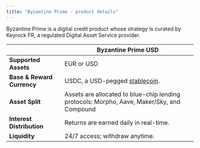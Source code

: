 ```yaml
---
title: "Byzantine Prime - product details"
---
```


Byzantine Prime is a digital credit product whose strategy is curated by Keyrock FR, a regulated Digital Asset Service provider.

|                            | Byzantine Prime USD                                                                        |
| -------------------------- | ------------------------------------------------------------------------------------------ |
| **Supported Assets**       | EUR or USD                                                                                 |
| **Base & Reward Currency** | USDC, a USD-pegged [stablecoin](/documentation/digital-assets-101/whats-a-stablecoin).     |
| **Asset Split**            | Assets are allocated to blue-chip lending protocols: Morpho, Aave, Maker/Sky, and Compound |
| **Interest Distribution**  | Returns are earned daily in real-time.                                                     |
| **Liquidity**              | 24/7 access; withdraw anytime.                                                             |